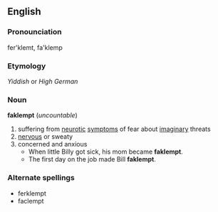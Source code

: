 == English ==
=== Pronounciation ===
fer'klemt, fa'klemp
=== Etymology ===
''Yiddish'' or ''High German''
=== Noun ===
'''faklempt''' (''uncountable'')
# suffering from [[neurotic]] [[symptom]]s of fear about [[imaginary]] threats
# [[nervous]] or sweaty
# concerned and anxious
#* When little Billy got sick, his mom became '''faklempt'''.
#* The first day on the job made Bill '''faklempt'''.
=== Alternate spellings ===
*ferklempt
*faclempt